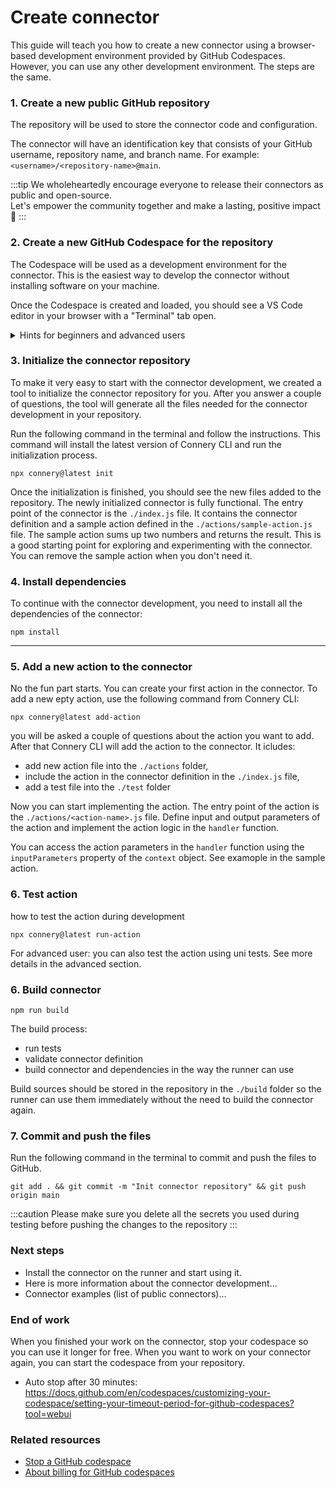 
# Create connector

This guide will teach you how to create a new connector using a browser-based development environment provided by GitHub Codespaces.
However, you can use any other development environment. The steps are the same.

### 1. Create a new public GitHub repository

The repository will be used to store the connector code and configuration.

The connector will have an identification key that consists of your GitHub username, repository name, and branch name.
For example: `<username>/<repository-name>@main`.

:::tip
We wholeheartedly encourage everyone to release their connectors as public and open-source.<br/>
Let's empower the community together and make a lasting, positive impact 🙌
:::

### 2. Create a new GitHub Codespace for the repository

The Codespace will be used as a development environment for the connector.
This is the easiest way to develop the connector without installing software on your machine.

Once the Codespace is created and loaded, you should see a VS Code editor in your browser with a "Terminal" tab open.

<details>
  <summary>Hints for beginners and advanced users</summary>

For beginners:

- If you are not familiar with GitHub Codespaces, you can follow the
  [Create a GitHub Codespace for arepository](https://docs.github.com/en/codespaces/developing-in-codespaces/creating-a-codespace-for-a-repository?tool=webui)
  guide.

For advanced users:

- If you prefer to use another development environment, you can skip this
  step, clone the repository, open it in your favorite IDE, and continue with
  the next steps. In this case, make sure you have the latest version of Node.js installed.

</details>

### 3. Initialize the connector repository

To make it very easy to start with the connector development, we created a tool to initialize the connector repository for you.
After you answer a couple of questions, the tool will generate all the files needed for the connector development in your repository.

Run the following command in the terminal and follow the instructions.
This command will install the latest version of Connery CLI and run the initialization process.

```
npx connery@latest init
```

Once the initialization is finished, you should see the new files added to the repository.
The newly initialized connector is fully functional.
The entry point of the connector is the `./index.js` file.
It contains the connector definition and a sample action defined in the `./actions/sample-action.js` file.
The sample action sums up two numbers and returns the result.
This is a good starting point for exploring and experimenting with the connector.
You can remove the sample action when you don't need it.

### 4. Install dependencies

To continue with the connector development, you need to install all the dependencies of the connector:

```
npm install
```

---

### 5. Add a new action to the connector

No the fun part starts. You can create your first action in the connector.
To add a new epty action, use the following command from Connery CLI:

```
npx connery@latest add-action
```

you will be asked a couple of questions about the action you want to add.
After that Connery CLI will add the action to the connector.
It icludes:

- add new action file into the `./actions` folder,
- include the action in the connector definition in the `./index.js` file,
- add a test file into the `./test` folder

Now you can start implementing the action. The entry point of the action is the `./actions/<action-name>.js` file.
Define input and output parameters of the action and implement the action logic in the `handler` function.

You can access the action parameters in the `handler` function using the `inputParameters` property of the `context` object.
See examople in the sample action.

### 6. Test action

how to test the action during development

```
npx connery@latest run-action
```

For advanced user: you can also test the action using uni tests. See more details in the advanced section.

### 6. Build connector

```
npm run build
```

The build process:

- run tests
- validate connector definition
- build connector and dependencies in the way the runner can use

Build sources should be stored in the repository in the `./build` folder so the runner can use them immediately without the need to build the connector again.

### 7. Commit and push the files

Run the following command in the terminal to commit and push the files to GitHub.

```
git add . && git commit -m "Init connector repository" && git push origin main
```

:::caution
Please make sure you delete all the secrets you used during testing before pushing the changes to the repository
:::

### Next steps

- Install the connector on the runner and start using it.
- Here is more information about the connector development...
- Connector examples (list of public connectors)...

### End of work

When you finished your work on the connector, stop your codespace so you can use it longer for free.
When you want to work on your connector again, you can start the codespace from your repository.

- Auto stop after 30 minutes: https://docs.github.com/en/codespaces/customizing-your-codespace/setting-your-timeout-period-for-github-codespaces?tool=webui

### Related resources

- [Stop a GitHub codespace](https://docs.github.com/en/codespaces/developing-in-codespaces/stopping-and-starting-a-codespace?tool=webui)
- [About billing for GitHub codespaces](https://docs.github.com/en/billing/managing-billing-for-github-codespaces/about-billing-for-github-codespaces#monthly-included-storage-and-core-hours-for-personal-accounts)
